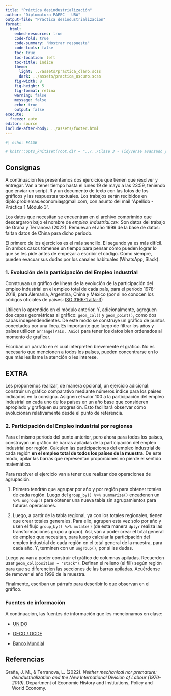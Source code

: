 ```yaml
---
title: "Práctica desindustrialización"
author: "Diplomatura PAEEC - UBA"
output-file: "Practica desindustrializacion" 
format:
  html:
    embed-resources: true
    code-fold: true
    code-summary: "Mostrar respuesta"
    code-tools: false
    toc: true
    toc-location: left
    toc-title: Índice
    theme:
      light: ../assets/practica_claro.scss
      dark: ../assets/practica_oscuro.scss
    fig-width: 8
    fig-height: 5
    fig-format: retina
    warning: false
    message: false
    echo: true
    output: false
execute:
  freeze: auto
editor: source
include-after-body: ../assets/footer.html
---
```


```r
#| echo: FALSE

# knitr::opts_knit$set(root.dir = "../../Clase 3 - Tidyverse avanzado y visualizacion/")

```

## Consignas

A continuación les presentamos dos ejercicios que tienen que resolver y entregar. Van a tener tiempo hasta el lunes 19 de mayo a las 23:59, teniendo que enviar un script .R y un documento de texto con las fotos de los gráficos y las respuestas textuales. Los trabajos serán recibidos en diplo.problemas.economia\@gmail.com, con asunto del mail “Apellido - Práctica 1 Módulo 3”.

Los datos que necesitan se encuentran en el archivo comprimido que descargaron bajo el nombre de *empleo_industrial.csv*. Son datos del trabajo de Graña y Terranova (2022). Remuevan el año 1999 de la base de datos: faltan datos de China para dicho período.

El primero de los ejercicios es el más sencillo. El segundo ya es más difícil. En ambos casos tómense un tiempo para pensar cómo pueden lograr lo que se les pide antes de empezar a escribir el código. Como siempre, pueden evacuar sus dudas por los canales habituales (WhatsApp, Slack).

### 1. Evolución de la participación del Empleo industrial

Construyan un gráfico de líneas de la evolución de la participación del empleo industrial en el empleo total de cada país, para el período 1978-2018, para Alemania, Argentina, China y México (por si no conocen los códigos oficiales de países: [ISO 3166-1 alfa-3](https://es.wikipedia.org/wiki/ISO_3166-1_alfa-3))

Utilicen lo aprendido en el módulo anterior. Y, adicionalmente, agreguen dos capas geométricas al gráfico: `geom_col()` y `geom_point()`, como dos capas independendientes. De este modo se construye un gráfico de puntos conectados por una línea. Es importante que luego de filtrar los años y países utilicen `arrange(País, Anio)` para tener los datos bien ordenados al momento de graficar.

Escriban un párrafo en el cual interpreten brevemente el gráfico. No es necesario que mencionen a todos los países, pueden concentrarse en lo que más les llame la atención o les interese.

::: {.callout-tip icon="false"}
## EXTRA

Les proponemos realizar, de manera opcional, un ejercicio adicional: construir un gráfico comparativo mediante números índice para los países indicados en la consigna. Asignen el valor 100 a la participación del empleo industrial en cada uno de los países en un año base que consideren apropiado y grafiquen su progresión. Esto facilitará observar cómo evolucionan relativamente desde el punto de referencia.
:::

### 2. Participación del Empleo industrial por regiones

Para el mismo período del punto anterior, pero ahora para todos los paises, construyan un gráfico de barras apiladas de la participación del empleo industrial por región. Calculen las participaciones del empleo industrial de cada región **en el empleo total de todos los países de la muestra**. De este modo, apilar las barras que representan proporciones no pierde el sentido matemático.

Para resolver el ejercicio van a tener que realizar dos operaciones de agrupación:

1.  Primero tendrán que agrupar por año y por región para obtener totales de cada región. Luego del `group_by() %>% summarize()` encadenen un `%>% ungroup()` para obtener una nueva tabla sin agrupamientos para futuras operaciones.

2.  Luego, a partir de la tabla regional, ya con los totales regionales, tienen que crear totales generales. Para ello, agrupen esta vez solo por año y usen el flujo `group_by() %>% mutate()` (de esta manera `dplyr` realiza las transformaciones grupo a grupo). Así, van a poder crear el total general de empleo que necesitan, para luego calcular la participación del empleo industrial de cada región en el total general de la muestra, para cada año. Y, terminen con un `ungroup()`, por si las dudas.

Luego ya van a poder construir el gráfico de columnas apiladas. Recuerden usar `geom_col(position = "stack")`. Definan el relleno (el fill) según región para que se diferencien las secciones de las barras apiladas. Acuérdense de remover el año 1999 de la muestra.

Finalmente, escriban un párrafo para describir lo que observan en el gráfico.

### Fuentes de información

A continuación, las fuentes de información que les mencionamos en clase:

-   [UNIDO](https://stat.unido.org/)

-   [OECD / OCDE](https://www.oecd.org/en/data.html)

-   [Banco Mundial](https://data.worldbank.org/indicator/)

## Referencias {.unnumbered}

```{=html}
<div id="refs" class="references csl-bib-body hanging-indent">

  <div id="ref-grana2022" class="csl-entry">
    Graña, J. M., &amp; Terranova, L. (2022). <i>Neither mechanical nor premature: deindustrialization and the New International Division of Labour (1970-2019)</i>. Department of Economic History and Institutions, Policy and World Economy.
  </div>
  
</div>
```

